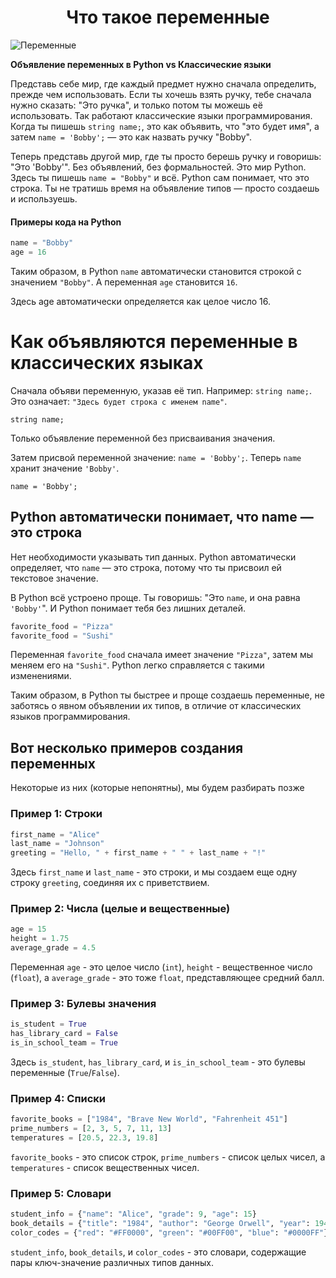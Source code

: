 <h1 align="center"> Что такое переменные</h1>

![Переменные](https://raw.githubusercontent.com/Codynodycom/library-py-easy/main/python-theory-mdx/1-intro/imgs/variables.png)

**Объявление переменных в Python vs Классические языки**

Представь себе мир, где каждый предмет нужно сначала определить, прежде чем использовать. Если ты хочешь взять ручку, тебе сначала нужно сказать: "Это ручка", и только потом ты можешь её использовать. Так работают классические языки программирования. Когда ты пишешь `string name;`, это как объявить, что "это будет имя", а затем `name = 'Bobby';` — это как назвать ручку "Bobby".

Теперь представь другой мир, где ты просто берешь ручку и говоришь: "Это 'Bobby'". Без объявлений, без формальностей. Это мир Python. Здесь ты пишешь `name = "Bobby"` и всё. Python сам понимает, что это строка. Ты не тратишь время на объявление типов — просто создаешь и используешь.

#### Примеры кода на Python

```python
name = "Bobby"
age = 16
```

Таким образом, в Python `name` автоматически становится строкой с значением `"Bobby"`. А переменная `age` становится `16`.

Здесь age автоматически определяется как целое число 16.

# Как объявляются переменные в классических языках

Сначала объяви переменную, указав её тип. Например: `string name;`. Это означает: `"Здесь будет строка с именем name"`.

```
string name;
```

Только объявление переменной без присваивания значения.

Затем присвой переменной значение: `name = 'Bobby';`. Теперь `name` хранит значение `'Bobby'`.

```
name = 'Bobby';
```

## Python автоматически понимает, что name — это строка

Нет необходимости указывать тип данных. Python автоматически определяет, что `name` — это строка, потому что ты присвоил ей текстовое значение.

В Python всё устроено проще. Ты говоришь: "Это `name`, и онa равнa `'Bobby'`". И Python понимает тебя без лишних деталей.

```python
favorite_food = "Pizza"
favorite_food = "Sushi"
```

Переменная `favorite_food` сначала имеет значение `"Pizza"`, затем мы меняем его на `"Sushi"`. Python легко справляется с такими изменениями.

Таким образом, в Python ты быстрее и проще создаешь переменные, не заботясь о явном объявлении их типов, в отличие от классических языков программирования.

## Вот несколько примеров создания переменных

Некоторые из них (которые непонятны), мы будем разбирать позже

### Пример 1: Строки

```python
first_name = "Alice"
last_name = "Johnson"
greeting = "Hello, " + first_name + " " + last_name + "!"
```

Здесь `first_name` и `last_name` - это строки, и мы создаем еще одну строку `greeting`, соединяя их с приветствием.

### Пример 2: Числа (целые и вещественные)

```python
age = 15
height = 1.75
average_grade = 4.5
```

Переменная `age` - это целое число (`int`), `height` - вещественное число (`float`), а `average_grade` - это тоже `float`, представляющее средний балл.

### Пример 3: Булевы значения

```python
is_student = True
has_library_card = False
is_in_school_team = True
```

Здесь `is_student`, `has_library_card`, и `is_in_school_team` - это булевы переменные (`True`/`False`).

### Пример 4: Списки

```python
favorite_books = ["1984", "Brave New World", "Fahrenheit 451"]
prime_numbers = [2, 3, 5, 7, 11, 13]
temperatures = [20.5, 22.3, 19.8]
```

`favorite_books` - это список строк, 
`prime_numbers` - список целых чисел, а 
`temperatures` - список вещественных чисел.

### Пример 5: Словари

```python
student_info = {"name": "Alice", "grade": 9, "age": 15}
book_details = {"title": "1984", "author": "George Orwell", "year": 1949}
color_codes = {"red": "#FF0000", "green": "#00FF00", "blue": "#0000FF"}
```

`student_info`, `book_details`, и `color_codes` - это словари, содержащие пары ключ-значение различных типов данных.

